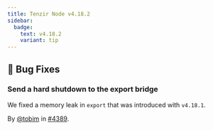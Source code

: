 ```yaml
---
title: Tenzir Node v4.18.2
sidebar:
  badge:
    text: v4.18.2
    variant: tip
---
```


## 🐛 Bug Fixes

### Send a hard shutdown to the export bridge

We fixed a memory leak in `export` that was introduced with `v4.18.1`.

By [@tobim](https://github.com/tobim) in [#4389](https://github.com/tenzir/tenzir/pull/4389).